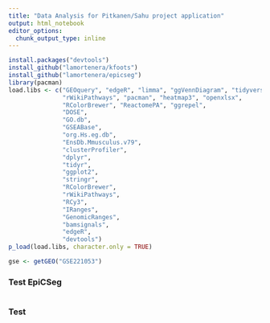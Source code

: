 ```yaml
---
title: "Data Analysis for Pitkanen/Sahu project application"
output: html_notebook
editor_options: 
  chunk_output_type: inline
---
```

```r
install.packages("devtools")
install_github("lamortenera/kfoots")
install_github("lamortenera/epicseg")
library(pacman)
load.libs <- c("GEOquery", "edgeR", "limma", "ggVennDiagram", "tidyverse",
               "rWikiPathways", "pacman", "heatmap3", "openxlsx",
               "RColorBrewer", "ReactomePA", "ggrepel",
               "DOSE",
               "GO.db",
               "GSEABase",
               "org.Hs.eg.db",
               "EnsDb.Mmusculus.v79",
               "clusterProfiler",
               "dplyr",
               "tidyr",
               "ggplot2",
               "stringr",
               "RColorBrewer",
               "rWikiPathways",
               "RCy3",
               "IRanges",
               "GenomicRanges",
               "bamsignals",
               "edgeR",
               "devtools")
p_load(load.libs, character.only = TRUE)

```



```r
gse <- getGEO("GSE221053")
```


### Test EpiCSeg
```r

```

### Test 

